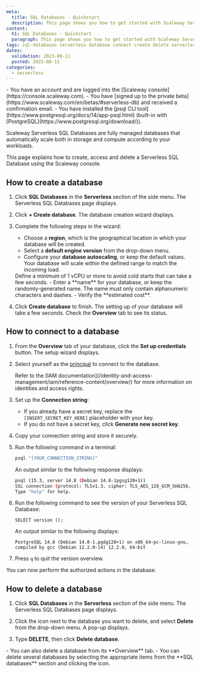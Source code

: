 ```yaml
---
meta:
  title: SQL Databases - Quickstart
  description: This page shows you how to get started with Scaleway Serverless SQL Databases
content:
  h1: SQL Databases - Quickstart
  paragraph: This page shows you how to get started with Scaleway Serverless SQL Databases
tags: sql-databases serverless database connect create delete serverless-sql-database serverless-db postgresql 
dates:
  validation: 2023-08-11
  posted: 2023-08-11
categories:
  - serverless
---
```


<Macro id="iam-requirements" />

<Message type="requirement">
  - You have an account and are logged into the [Scaleway console](https://console.scaleway.com).
  - You have [signed up to the private beta](https://www.scaleway.com/en/betas/#serverless-db) and received a confirmation email.
  - You have installed the [psql CLI tool](https://www.postgresql.org/docs/14/app-psql.html) (built-in with [PostgreSQL](https://www.postgresql.org/download/)).
</Message>

Scaleway Serverless SQL Databases are fully managed databases that automatically scale both in storage and compute according to your workloads.

This page explains how to create, access and delete a Serverless SQL Database using the Scaleway console.

## How to create a database

1. Click **SQL Databases** in the **Serverless** section of the side menu. The Serverless SQL Databases page displays.

2. Click **+ Create database**. The database creation wizard displays.

3. Complete the following steps in the wizard:
    - Choose a **region**, which is the geographical location in which your database will be created.
    - Select a **default engine version** from the drop-down menu.
    - Configure your **database autoscaling**, or keep the default values. Your database will scale within the defined range to match the incoming load.
    <Message type="note">
        Define a minimum of 1 vCPU or more to avoid cold starts that can take a few seconds. 
    </Message>
    - Enter a **name** for your database, or keep the randomly-generated name. The name must only contain alphanumeric characters and dashes.
    - Verify the **estimated cost**.
4. Click **Create database** to finish. The setting up of your database will take a few seconds. Check the **Overview** tab to see its status.

## How to connect to a database

1. From the **Overview** tab of your database, click the **Set up credentials** button. The setup wizard displays.

2. Select yourself as the [principal](/identity-and-access-management/iam/concepts/#principal) to connect to the database.

    <Message type="note">
        Refer to the [IAM documentation](/identity-and-access-management/iam/reference-content/overview/) for more information on identities and access rights.
    </Message>

3. Set up the **Connection string**:
    - If you already have a secret key, replace the `[INSERT_SECRET_KEY_HERE]` placeholder with your key.
    - If you do not have a secret key, click **Generate new secret key**.
4. Copy your connection string and store it securely.

5. Run the following command in a terminal:

    ```bash
    psql "[YOUR_CONNECTION_STRING]"
    ```

    An output similar to the following response displays:

    ```bash
    psql (15.3, server 14.8 (Debian 14.8-1pgsg120+1))
    SSL connection (protocol: TLSv1.3, cipher: TLS_AES_128_GCM_SHA256, compression: off)
    Type "help" for help.
    ```

6. Run the following command to see the version of your Serverless SQL Database:

    ```
    SELECT version ();
    ```

    An output similar to the following displays:

    ```
    PostgreSQL 14.8 (Debian 14.8-1.pgdg120+1) on x86_64-pc-linux-gnu,
    compiled by gcc (Debian 12.2.0-14) 12.2.0, 64-bit
    ```

7. Press `q` to quit the version overview.

You can now perform the authorized actions in the database.

## How to delete a database

1. Click **SQL Databases** in the **Serverless** section of the side menu. The Serverless SQL Databases page displays.

2. Click the <Icon name="more" /> icon next to the database you want to delete, and select **Delete** from the drop-down menu. A pop-up displays.

3. Type **DELETE**, then click **Delete database**.

<Message type="tip">
    - You can also delete a database from its **Overview** tab.
    - You can delete several databases by selecting the appropriate items from the **SQL databases** section and clicking the <Icon mane="delete" /> icon.
</Message>
